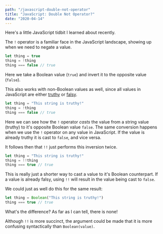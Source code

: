 ```yaml
---
path: "/javascript-double-not-operator"
title: "JavaScript: Double Not Operator?"
date: "2020-04-14"
---
```


Here's a little JavaScript tidbit I learned about recently.

The `!` operator is a familiar face in the JavaScript landscape, showing up when we need to negate a value.

```javascript
let thing = true
thing = !thing
thing === false // true
```

Here we take a Boolean value (`true`) and invert it to the opposite value (`false`).

This also works with non-Boolean values as well, since all values in JavaScript are either [truthy](https://developer.mozilla.org/en-US/docs/Glossary/Truthy) or [falsy](https://developer.mozilla.org/en-US/docs/Glossary/Falsy).

```javascript
let thing = "This string is truthy!"
thing = !thing
thing === false // true
```

Here we can see how the `!` operator _casts_ the value from a string value (truthy) to it's opposite Boolean value `false`. The same conversion happens when we use the `!` operator on any value in JavaScript. If the value is already truthy it is cast to `false`, and vice versa.

It follows then that `!!` just performs this inversion twice.

```javascript
let thing = "This string is truthy!"
thing = !!thing
thing === true // true
```

This is really just a shorter way to cast a value to it's Boolean counterpart. If a value is already falsy, using `!!` will result in the value being cast to `false`.

We could just as well do this for the same result:

```javascript
let thing = Boolean("This string is truthy!")
thing === true // true
```

What's the difference? As far as I can tell, there is none!

Although `!!` is more succinct, the argument could be made that it is more confusing syntactically than `Boolean(value)`.
